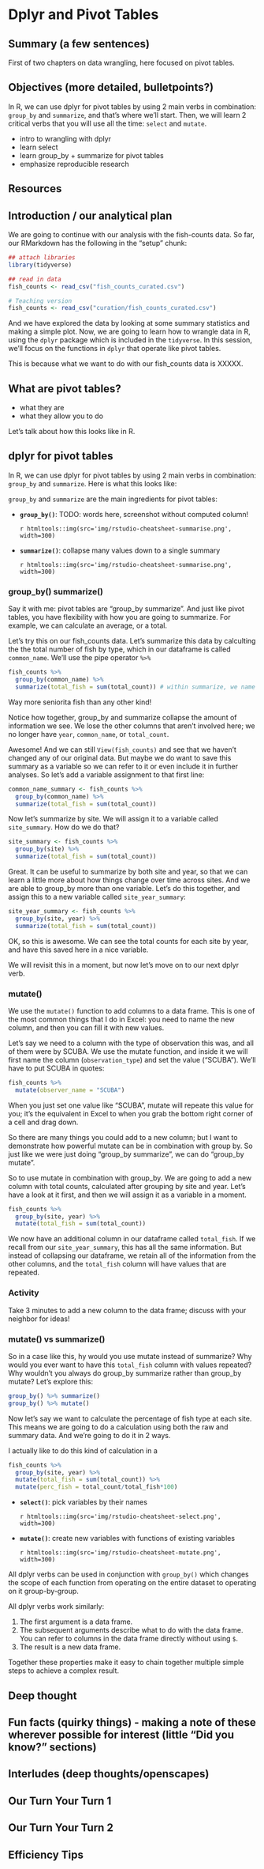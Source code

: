 # Dplyr and Pivot Tables {#pivot}

## Summary (a few sentences)

First of two chapters on data wrangling, here focused on pivot tables. 

## Objectives (more detailed, bulletpoints?)

In R, we can use dplyr for pivot tables by using 2 main verbs in combination: `group_by` and `summarize`, and that's where we'll start. Then, we will learn 2 critical verbs that you will use all the time: `select` and `mutate`.

- intro to wrangling with dplyr 
- learn select
- learn group_by + summarize for pivot tables
- emphasize reproducible research


## Resources

## Introduction / our analytical plan

We are going to continue with our analysis with the fish-counts data. So far, our RMarkdown has the following in the "setup" chunk: <!---TODO update after ch 3 complete --->

```r
## attach libraries
library(tidyverse)

## read in data
fish_counts <- read_csv("fish_counts_curated.csv")
```

```r
# Teaching version
fish_counts <- read_csv("curation/fish_counts_curated.csv")
```

And we have explored the data by looking at some summary statistics and making a simple plot. Now, we are going to learn how to wrangle data in R, using the `dplyr` package which is included in the `tidyverse`. In this session, we'll focus on the functions in `dplyr` that operate like pivot tables.

This is because what we want to do with our fish_counts data is XXXXX. 

## What are pivot tables?

- what they are
- what they allow you to do

Let's talk about how this looks like in R. 

## dplyr for pivot tables

In R, we can use dplyr for pivot tables by using 2 main verbs in combination: `group_by` and `summarize`. Here is what this looks like:

`group_by` and `summarize` are the main ingredients for pivot tables: 

- **`group_by()`**: TODO: words here, screenshot without computed column!

  `r htmltools::img(src='img/rstudio-cheatsheet-summarise.png', width=300)`

- **`summarize()`**: collapse many values down to a single summary 

  `r htmltools::img(src='img/rstudio-cheatsheet-summarise.png', width=300)`
  
### group_by() summarize()  
  
Say it with me: pivot tables are "group_by summarize". And just like pivot tables, you have flexibility with how you are going to summarize. For example, we can calculate an average, or a total.

Let's try this on our fish_counts data. Let's summarize this data by calculting the the total number of fish by type, which in our dataframe is called `common_name`. We'll use the pipe operator `%>%`

```r
fish_counts %>%
  group_by(common_name) %>%
  summarize(total_fish = sum(total_count)) # within summarize, we name a new column and calculate the sum.
```

Way more seniorita fish than any other kind! 

Notice how together, group_by and summarize collapse the amount of information we see. We lose the other columns that aren't involved here; we no longer have `year`, `common_name`, or `total_count`. 

<!---
Question: What if you *don't* group_by first?

```
fish_counts %>%
  summarize(total_fish = sum(total_count))
```
--->

Awesome! And we can still `View(fish_counts)` and see that we haven't changed any of our original data. But maybe we do want to save this summary as a variable so we can refer to it or even include it in further analyses. So let's add a variable assignment to that first line:

```r
common_name_summary <- fish_counts %>%
  group_by(common_name) %>%
  summarize(total_fish = sum(total_count))
```
  
Now let's summarize by site. We will assign it to a variable called `site_summary`. How do we do that? 

```r
site_summary <- fish_counts %>%
  group_by(site) %>%
  summarize(total_fish = sum(total_count))
```
  
Great. It can be useful to summarize by both site and year, so that we can learn a little more about how things change over time across sites. And we are able to group_by more than one variable. Let's do this together, and assign this to a new variable called `site_year_summary`:

```r
site_year_summary <- fish_counts %>%
  group_by(site, year) %>%
  summarize(total_fish = sum(total_count))
```

OK, so this is awesome. We can see the total counts for each site by year, and have this saved here in a nice variable. 

We will revisit this in a moment, but now let's move on to our next dplyr verb. 

### mutate()

We use the `mutate()` function to add columns to a data frame. This is one of the most common things that I do in Excel: you need to name the new column, and then you can fill it with new values. 

Let's say we need to a column with the type of observation this was, and all of them were by SCUBA. We use the mutate function, and inside it we will first name the column (`observation_type`) and set the value ("SCUBA"). We'll have to put SCUBA in quotes:

```r
fish_counts %>%
  mutate(observer_name = "SCUBA")
```

When you just set one value like "SCUBA", mutate will repeate this value for you; it's the equivalent in Excel to when you grab the bottom right corner of a cell and drag down. 

So there are many things you could add to a new column; but I want to demonstrate how powerful mutate can be in combination with group by. So just like we were just doing "group_by summarize", we can do "group_by mutate". 

So to use mutate in combination with group_by. We are going to add a new column with total counts, calculated after grouping by site and year. Let's have a look at it first, and then we will assign it as a variable in a moment.

```r
fish_counts %>%
  group_by(site, year) %>%
  mutate(total_fish = sum(total_count))
```

We now have an additional column in our dataframe called `total_fish`. If we recall from our `site_year_summary`, this has all the same information. But instead of collapsing our dataframe, we retain all of the information from the other columns, and the `total_fish` column will have values that are repeated. 

### Activity

Take 3 minutes to add a new column to the data frame; discuss with your neighbor for ideas! 

### mutate() vs summarize()

So in a case like this, hy would you use mutate instead of summarize? Why would you ever want to have this `total_fish` column with values repeated? Why wouldn't you always do group_by summarize rather than group_by mutate? Let's explore this: 


```r
group_by() %>% summarize()
group_by() %>% mutate()
```

Now let's say we want to calculate the percentage of fish type at each site. This means we are going to do a calculation using both the raw and summary data. And we're going to do it in 2 ways. 

I actually like to do this kind of calculation in a 

```r
fish_counts %>%
  group_by(site, year) %>%
  mutate(total_fish = sum(total_count)) %>%
  mutate(perc_fish = total_count/total_fish*100)
```



- **`select()`**: pick variables by their names

  `r htmltools::img(src='img/rstudio-cheatsheet-select.png', width=300)`
    
- **`mutate()`**: create new variables with functions of existing variables 

  `r htmltools::img(src='img/rstudio-cheatsheet-mutate.png', width=300)`
    
  

All dplyr verbs can be used in conjunction with `group_by()` which changes the scope of each function from operating on the entire dataset to operating on it group-by-group. 

All dplyr verbs work similarly:

1. The first argument is a data frame.
2. The subsequent arguments describe what to do with the data frame. You can refer to columns in the data frame directly without using `$`.
3. The result is a new data frame.

Together these properties make it easy to chain together multiple simple steps to achieve a complex result.


## Deep thought






## Fun facts (quirky things) - making a note of these wherever possible for interest (little “Did you know?” sections)
## Interludes (deep thoughts/openscapes)
## Our Turn Your Turn 1
## Our Turn Your Turn 2
## Efficiency Tips

